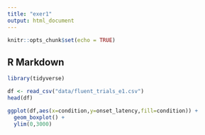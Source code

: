 ```yaml
---
title: "exer1"
output: html_document
---
```


```r
knitr::opts_chunk$set(echo = TRUE)
```

## R Markdown

```r
library(tidyverse)

df <- read_csv("data/fluent_trials_e1.csv")
head(df)

ggplot(df,aes(x=condition,y=onset_latency,fill=condition)) +
  geom_boxplot() +
  ylim(0,3000)

```

